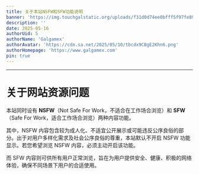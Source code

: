 ```yaml
---
title: 关于本站NSFW和SFW功能说明
banner: 'https://img.touchgalstatic.org/uploads/f31d0d74ee0bfff5f97fe8998db01997.avif'
description: ''
date: 2025-05-16
authorUid: 5
authorName: 'Galgamex'
authorAvatar: 'https://cdn.sa.net/2025/05/10/tbcdx9CBgE2Khn6.png'
authorHomepage: 'https://www.galgamex.com'
pin: true
---
```

---

# 关于网站资源问题
本站同时设有 **NSFW**（Not Safe For Work，不适合在工作场合浏览）和 **SFW**（Safe For Work，适合工作场合浏览）两种内容功能。

其中，NSFW 内容包含较为成人化、不适宜公开展示或可能违反公序良俗的部分。出于对用户多样化需求及社会公序良俗的尊重，本站默认不开启 NSFW 功能显示。若您希望浏览 NSFW 内容，必须主动开启该功能。

而 SFW 内容则可供所有用户正常浏览，旨在为用户提供安全、健康、积极的网络体验，确保不同场景下用户的合适使用。